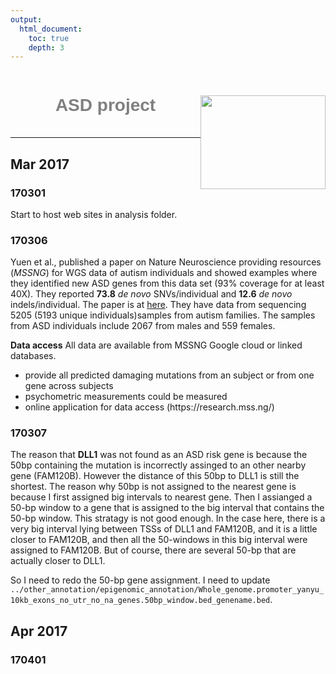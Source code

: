 ```yaml
---
output:
  html_document:
    toc: true
    depth: 3
---
```


<h1 style="color:grey;font-family:arial; position:relative; top:15px;text-align:center;">ASD project<img src="website_materials/research_website_logo.png"  style="float:right;width:200px;height:150px;"></h1>
<br>

***


## Mar 2017

### 170301
Start to host web sites in analysis folder.

### 170306
Yuen et al., published a paper on Nature Neuroscience providing resources (*MSSNG*) for WGS data of autism individuals and showed examples where they identified new ASD genes from this data set (93% coverage for at least 40X). They reported **73.8** *de novo* SNVs/individual and **12.6** *de novo* indels/individual. The paper is at [here](http://www.nature.com/neuro/journal/vaop/ncurrent/full/nn.4524.html). 
They have data from sequencing 5205 (5193 unique individuals)samples from autism families. The samples from ASD individuals include 2067 from males and 559 females. 

**Data access** All data are available from MSSNG Google cloud or linked databases.

  + provide all predicted damaging mutations from an subject or from one gene across subjects
  + psychometric measurements could be measured
  + online application for data access (https://research.mss.ng/)

### 170307
The reason that **DLL1** was not found as an ASD risk gene is because the 50bp containing the mutation is incorrectly assinged to an other nearby gene (FAM120B). However the distance of this 50bp to DLL1 is still the shortest. The reason why 50bp is not assigned to the nearest gene is because I first assigned big intervals to nearest gene. Then I assianged a 50-bp window to a gene that is assigned to the big interval that contains the 50-bp window. This stratagy is not good enough. In the case here, there is a very big interval lying between TSSs of DLL1 and FAM120B, and it is a little closer to FAM120B, and then all the 50-windows in this big interval were assigned to FAM120B. But of course, there are several 50-bp that are actually closer to DLL1.

So I need to redo the 50-bp gene assignment. I need to update `../other_annotation/epigenomic_annotation/Whole_genome.promoter_yanyu_10kb_exons_no_utr_no_na_genes.50bp_window.bed_genename.bed`.


## Apr 2017

### 170401